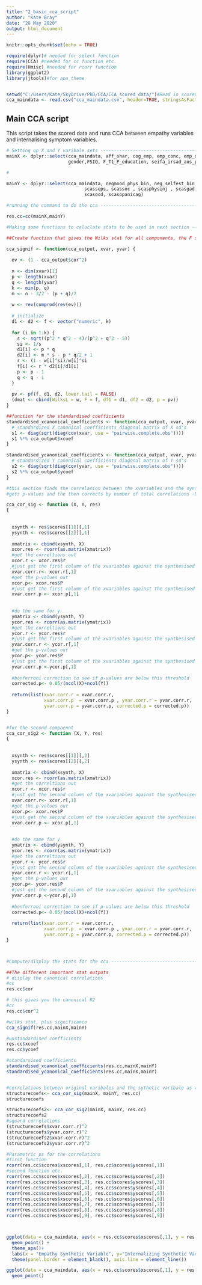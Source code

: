 ```yaml
---
title: "2_basic_cca_script"
author: "Kate Bray"
date: "28 May 2020"
output: html_document
---
```


```r
knitr::opts_chunk$set(echo = TRUE)

require(dplyr)# needed for select function
require(CCA) #needed for cc function etc.
require(Hmisc) #needed for rcorr function
library(ggplot2)
library(jtools)#for apa_theme


setwd("C:/Users/Kate/SkyDrive/PhD/CCA/CCA_scored_data/")#Read in scored dataframe
cca_maindata <- read.csv("cca_maindata.csv", header=TRUE, stringsAsFactors = FALSE)
```

## Main CCA script

This script takes the scored data and runs CCA between empathy variables and internalising symptom variables.


```r

# Setting up X and Y varibale sets -------------------------------------------------------------
mainX <- dplyr::select(cca_maindata, aff_shar, cog_emp, emp_conc, emp_dist, silent_films_total,
                       gender,FSIQ, F_T1_P_education, seifa_irsad_aus_percent)

#

mainY <- dplyr::select(cca_maindata, negmood_phys_bin, neg_selfest_bin, ineff_bin, intprobs_bin, 
                             scasseps, scassoc , scasphysinj , scasgad, 
                             scasocd, scasopanicag)

#running the command to do the cca ---------------------------------------------------------------

res.cc=cc(mainX,mainY)

#Making some functions to caluclate stats to be used in next section -----------------------------

##Create function that gives the Wilks stat for all components, the F stat, degrees of freedom and pvalues

cca_signif <- function(cca_output, xvar, yvar) {
  
  ev <- (1 - cca_output$cor^2)
  
  n <- dim(xvar)[1]
  p <- length(xvar)
  q <- length(yvar)
  k <- min(p, q)
  m <- n - 3/2 - (p + q)/2
  
  w <- rev(cumprod(rev(ev)))
  
  # initialize
  d1 <- d2 <- f <- vector("numeric", k)
  
  for (i in 1:k) {
    s <- sqrt((p^2 * q^2 - 4)/(p^2 + q^2 - 5))
    si <- 1/s
    d1[i] <- p * q
    d2[i] <- m * s - p * q/2 + 1
    r <- (1 - w[i]^si)/w[i]^si
    f[i] <- r * d2[i]/d1[i]
    p <- p - 1
    q <- q - 1
  }
  
  pv <- pf(f, d1, d2, lower.tail = FALSE)
  (dmat <- cbind(WilksL = w, F = f, df1 = d1, df2 = d2, p = pv))
}

##function for the standardised coefficients
standardised_xcanonical_coefficients <- function(cca_output, xvar, yvar){
  # standardized X canonical coefficients diagonal matrix of X sd's
  s1 <- diag(sqrt(diag(cov(xvar, use = "pairwise.complete.obs"))))
  s1 %*% cca_output$xcoef
}

standardised_ycanonical_coefficients <- function(cca_output, xvar, yvar){
  # standardized Y canonical coefficients diagonal matrix of Y sd's
  s2 <- diag(sqrt(diag(cov(yvar, use = "pairwise.complete.obs"))))
  s2 %*% cca_output$ycoef
}

#this section finds the correlation between the xvariables and the synthetic x variable, and the y vavriables and the synthetic y. Made from modifying the compute function.
#gets p-values and the then corrects by number of total correlations -bonferroni

cca_cor_sig <- function (X, Y, res) 
{
  
  
  xsynth <- res$scores[[1]][,1]
  ysynth <- res$scores[[2]][,1]
  
  xmatrix <- cbind(xsynth, X)
  xcor.res <- rcorr(as.matrix(xmatrix))
  #get the correltions out
  xcor.r <- xcor.res$r
  #just get the first column of the xvariables against the synthesised x variable scores
  xvar.corr.r<- xcor.r[,1]
  #get the p-values out
  xcor.p<- xcor.res$P
  #just get the first column of the xvariables against the synthesised x variable scores
  xvar.corr.p <- xcor.p[,1]
  
  
  #do the same for y
  ymatrix <- cbind(ysynth, Y)
  ycor.res <- rcorr(as.matrix(ymatrix))
  #get the correltions out
  ycor.r <- ycor.res$r
  #just get the first column of the xvariables against the synthesised x variable scores
  yvar.corr.r <- ycor.r[,1]
  #get the p-values out
  ycor.p<- ycor.res$P
  #just get the first column of the xvariables against the synthesised x variable scores
  yvar.corr.p <-ycor.p[,1]
  
  #bonferroni correction to see if p-values are below this threshold
  corrected.p<- 0.05/(ncol(X)+ncol(Y))
  
  return(list(xvar.corr.r = xvar.corr.r, 
              xvar.corr.p  = xvar.corr.p , yvar.corr.r = yvar.corr.r, 
              yvar.corr.p = yvar.corr.p, corrected.p = corrected.p))
}


#for the second compoennt
cca_cor_sig2 <- function (X, Y, res) 
{
  
  
  xsynth <- res$scores[[1]][,2]
  ysynth <- res$scores[[2]][,2]
  
  xmatrix <- cbind(xsynth, X)
  xcor.res <- rcorr(as.matrix(xmatrix))
  #get the correltions out
  xcor.r <- xcor.res$r
  #just get the second column of the xvariables against the synthesised x variable scores
  xvar.corr.r<- xcor.r[,1]
  #get the p-values out
  xcor.p<- xcor.res$P
  #just get the second column of the xvariables against the synthesised x variable scores
  xvar.corr.p <- xcor.p[,1]
  
  
  #do the same for y
  ymatrix <- cbind(ysynth, Y)
  ycor.res <- rcorr(as.matrix(ymatrix))
  #get the correltions out
  ycor.r <- ycor.res$r
  #just get the secind column of the xvariables against the synthesised x variable scores
  yvar.corr.r <- ycor.r[,1]
  #get the p-values out
  ycor.p<- ycor.res$P
  #just get the second column of the xvariables against the synthesised x variable scores
  yvar.corr.p <-ycor.p[,1]
  
  #bonferroni correction to see if p-values are below this threshold
  corrected.p<- 0.05/(ncol(X)+ncol(Y))
  
  return(list(xvar.corr.r = xvar.corr.r, 
              xvar.corr.p  = xvar.corr.p , yvar.corr.r = yvar.corr.r, 
              yvar.corr.p = yvar.corr.p, corrected.p = corrected.p))
}



#Compute/display the stats for the cca ------------------------------------------------------------

##The different important stat outputs
# display the canonical correlations
#cc
res.cc$cor

# this gives you the canonical R2
#cc
res.cc$cor^2

#wilks stat, plus significance
cca_signif(res.cc,mainX,mainY)

#unstandardised coefficients
res.cc$xcoef
res.cc$ycoef

#standarsised coefficients
standardised_xcanonical_coefficients(res.cc,mainX,mainY)
standardised_ycanonical_coefficients(res.cc,mainX,mainY)


#correlations between original varibales and the sythetic varibale as well as pvalues
structurecoefs<- cca_cor_sig(mainX, mainY, res.cc)
structurecoefs

structurecoefs2<- cca_cor_sig2(mainX, mainY, res.cc)
structurecoefs2
#squard correlations
(structurecoefs$xvar.corr.r)^2
(structurecoefs$yvar.corr.r)^2
(structurecoefs2$xvar.corr.r)^2
(structurecoefs2$yvar.corr.r)^2

#Parametric ps for the correlations
#first function
rcorr(res.cc$scores$xscores[,1], res.cc$scores$yscores[,1])
#second function etc.
rcorr(res.cc$scores$xscores[,2], res.cc$scores$yscores[,2])
rcorr(res.cc$scores$xscores[,3], res.cc$scores$yscores[,3])
rcorr(res.cc$scores$xscores[,4], res.cc$scores$yscores[,4])
rcorr(res.cc$scores$xscores[,5], res.cc$scores$yscores[,5])
rcorr(res.cc$scores$xscores[,6], res.cc$scores$yscores[,6])
rcorr(res.cc$scores$xscores[,7], res.cc$scores$yscores[,7])
rcorr(res.cc$scores$xscores[,8], res.cc$scores$yscores[,8])
rcorr(res.cc$scores$xscores[,9], res.cc$scores$yscores[,9])



ggplot(data = cca_maindata, aes(x = res.cc$scores$xscores[,1], y = res.cc$scores$yscores[,1])) +
  geom_point() +
  theme_apa()+ 
  labs(x = "Empathy Synthetic Variable", y="Internalizing Synthetic Variable")+
  theme(panel.border = element_blank(), axis.line = element_line())

ggplot(data = cca_maindata, aes(x = res.cc$scores$xscores[,1], y = res.cc$scores$yscores[,1], colour = factor(gender))) +
  geom_point()

```


